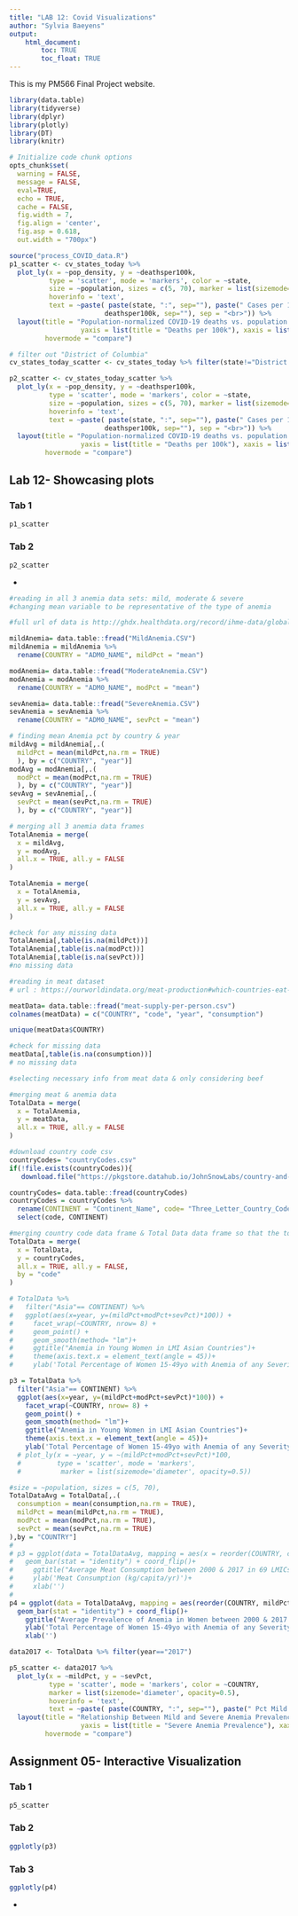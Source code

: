 ```yaml
---
title: "LAB 12: Covid Visualizations"
author: "Sylvia Baeyens"
output: 
    html_document:
        toc: TRUE
        toc_float: TRUE
---
```

This is my PM566 Final Project website.


```r
library(data.table)
library(tidyverse)
library(dplyr)
library(plotly)
library(DT)
library(knitr)
```


```r
# Initialize code chunk options
opts_chunk$set(
  warning = FALSE,
  message = FALSE,
  eval=TRUE,
  echo = TRUE,
  cache = FALSE,
  fig.width = 7, 
  fig.align = 'center',
  fig.asp = 0.618,
  out.width = "700px")
```

```r
source("process_COVID_data.R")
p1_scatter <- cv_states_today %>% 
  plot_ly(x = ~pop_density, y = ~deathsper100k,
          type = 'scatter', mode = 'markers', color = ~state,
          size = ~population, sizes = c(5, 70), marker = list(sizemode='diameter', opacity=0.5),
          hoverinfo = 'text',
          text = ~paste( paste(state, ":", sep=""), paste(" Cases per 100k: ", per100k, sep="") , paste(" Deaths per 100k: ",
                        deathsper100k, sep=""), sep = "<br>")) %>%
  layout(title = "Population-normalized COVID-19 deaths vs. population density",
                  yaxis = list(title = "Deaths per 100k"), xaxis = list(title = "Population Density"),
         hovermode = "compare")

# filter out "District of Columbia"
cv_states_today_scatter <- cv_states_today %>% filter(state!="District of Columbia")

p2_scatter <- cv_states_today_scatter %>% 
  plot_ly(x = ~pop_density, y = ~deathsper100k,
          type = 'scatter', mode = 'markers', color = ~state,
          size = ~population, sizes = c(5, 70), marker = list(sizemode='diameter', opacity=0.5),
          hoverinfo = 'text',
          text = ~paste( paste(state, ":", sep=""), paste(" Cases per 100k: ", per100k, sep="") , paste(" Deaths per 100k: ",
                        deathsper100k, sep=""), sep = "<br>")) %>%
  layout(title = "Population-normalized COVID-19 deaths vs. population density",
                  yaxis = list(title = "Deaths per 100k"), xaxis = list(title = "Population Density"),
         hovermode = "compare")
```

## Lab 12- Showcasing plots {.tabset}

### Tab 1

```r
p1_scatter
```

### Tab 2

```r
p2_scatter
```

{-}


```r
#reading in all 3 anemia data sets: mild, moderate & severe
#changing mean variable to be representative of the type of anemia

#full url of data is http://ghdx.healthdata.org/record/ihme-data/global-anemia-prevalence-geospatial-estimates-2000-2019

mildAnemia= data.table::fread("MildAnemia.CSV") 
mildAnemia = mildAnemia %>%
  rename(COUNTRY = "ADM0_NAME", mildPct = "mean")

modAnemia= data.table::fread("ModerateAnemia.CSV") 
modAnemia = modAnemia %>%
  rename(COUNTRY = "ADM0_NAME", modPct = "mean")

sevAnemia= data.table::fread("SevereAnemia.CSV") 
sevAnemia = sevAnemia %>%
  rename(COUNTRY = "ADM0_NAME", sevPct = "mean")

# finding mean Anemia pct by country & year
mildAvg = mildAnemia[,.(
  mildPct = mean(mildPct,na.rm = TRUE)
  ), by = c("COUNTRY", "year")]
modAvg = modAnemia[,.(
  modPct = mean(modPct,na.rm = TRUE)
  ), by = c("COUNTRY", "year")]
sevAvg = sevAnemia[,.(
  sevPct = mean(sevPct,na.rm = TRUE)
  ), by = c("COUNTRY", "year")]

# merging all 3 anemia data frames
TotalAnemia = merge(
  x = mildAvg,
  y = modAvg,
  all.x = TRUE, all.y = FALSE
)

TotalAnemia = merge(
  x = TotalAnemia,
  y = sevAvg,
  all.x = TRUE, all.y = FALSE
)

#check for any missing data
TotalAnemia[,table(is.na(mildPct))]
TotalAnemia[,table(is.na(modPct))]
TotalAnemia[,table(is.na(sevPct))]
#no missing data
```

```r
#reading in meat dataset
# url : https://ourworldindata.org/meat-production#which-countries-eat-the-most-meat

meatData= data.table::fread("meat-supply-per-person.csv") 
colnames(meatData) = c("COUNTRY", "code", "year", "consumption")

unique(meatData$COUNTRY)

#check for missing data
meatData[,table(is.na(consumption))]
# no missing data
```

```r
#selecting necessary info from meat data & only considering beef

#merging meat & anemia data
TotalData = merge(
  x = TotalAnemia,
  y = meatData,
  all.x = TRUE, all.y = FALSE
)

#download country code csv
countryCodes= "countryCodes.csv"
if(!file.exists(countryCodes)){
   download.file("https://pkgstore.datahub.io/JohnSnowLabs/country-and-continent-codes-list/country-and-continent-codes-list-csv_csv/data/b7876b7f496677669644f3d1069d3121/country-and-continent-codes-list-csv_csv.csv", destfile = countryCodes)}

countryCodes= data.table::fread(countryCodes)
countryCodes = countryCodes %>%
  rename(CONTINENT = "Continent_Name", code= "Three_Letter_Country_Code") %>%
  select(code, CONTINENT)

#merging country code data frame & Total Data data frame so that the total data frame includes continent name
TotalData = merge(
  x = TotalData,
  y = countryCodes,
  all.x = TRUE, all.y = FALSE,
  by = "code"
)


```

```r
# TotalData %>%
#   filter("Asia"== CONTINENT) %>%
#   ggplot(aes(x=year, y=(mildPct+modPct+sevPct)*100)) +
#     facet_wrap(~COUNTRY, nrow= 8) +
#     geom_point() +
#     geom_smooth(method= "lm")+
#     ggtitle("Anemia in Young Women in LMI Asian Countries")+
#     theme(axis.text.x = element_text(angle = 45))+
#     ylab('Total Percentage of Women 15-49yo with Anemia of any Severity') 

p3 = TotalData %>% 
  filter("Asia"== CONTINENT) %>%
  ggplot(aes(x=year, y=(mildPct+modPct+sevPct)*100)) +
    facet_wrap(~COUNTRY, nrow= 8) +
    geom_point() +
    geom_smooth(method= "lm")+
    ggtitle("Anemia in Young Women in LMI Asian Countries")+
    theme(axis.text.x = element_text(angle = 45))+
    ylab('Total Percentage of Women 15-49yo with Anemia of any Severity')
  # plot_ly(x = ~year, y = ~(mildPct+modPct+sevPct)*100, 
  #         type = 'scatter', mode = 'markers',
  #          marker = list(sizemode='diameter', opacity=0.5))

#size = ~population, sizes = c(5, 70),
TotalDataAvg = TotalData[,.(
  consumption = mean(consumption,na.rm = TRUE),
  mildPct = mean(mildPct,na.rm = TRUE),
  modPct = mean(modPct,na.rm = TRUE),
  sevPct = mean(sevPct,na.rm = TRUE)
),by = "COUNTRY"]
# 
# p3 = ggplot(data = TotalDataAvg, mapping = aes(x = reorder(COUNTRY, consumption), consumption)) + 
#   geom_bar(stat = "identity") + coord_flip()+
#     ggtitle("Average Meat Consumption between 2000 & 2017 in 69 LMICs")+
#     ylab('Meat Consumption (kg/capita/yr)')+
#     xlab('')
# 
p4 = ggplot(data = TotalDataAvg, mapping = aes(reorder(COUNTRY, mildPct+modPct+sevPct), (mildPct+modPct+sevPct)*100)) +
  geom_bar(stat = "identity") + coord_flip()+
    ggtitle("Average Prevalence of Anemia in Women between 2000 & 2017 in 69 LMICs")+
    ylab('Total Percentage of Women 15-49yo with Anemia of any Severity')+
    xlab('')

data2017 <- TotalData %>% filter(year=="2017")

p5_scatter <- data2017 %>% 
  plot_ly(x = ~mildPct, y = ~sevPct,
          type = 'scatter', mode = 'markers', color = ~COUNTRY,
          marker = list(sizemode='diameter', opacity=0.5),
          hoverinfo = 'text',
          text = ~paste( paste(COUNTRY, ":", sep=""), paste(" Pct Mild Anemia: ", mildPct, sep="") , paste(" Pct Sev Anemia: ", sevPct, sep=""), sep = "<br>")) %>%
  layout(title = "Relationship Between Mild and Severe Anemia Prevalences in 2017",
                  yaxis = list(title = "Severe Anemia Prevalence"), xaxis = list(title = "Mild Anemia Prevalence"),
         hovermode = "compare")

```

## Assignment 05- Interactive Visualization {.tabset}

### Tab 1

```r
p5_scatter
```

### Tab 2

```r
ggplotly(p3)
```

### Tab 3

```r
ggplotly(p4)
```

{-}


